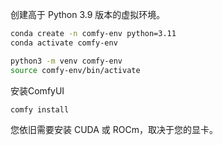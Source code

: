 创建高于 Python 3.9 版本的虚拟环境。
<CodeGroup>

```bash conda
conda create -n comfy-env python=3.11
conda activate comfy-env
```

```bash venv
python3 -m venv comfy-env
source comfy-env/bin/activate
```

</CodeGroup>

安装ComfyUI
```bash
comfy install
```

<Warning>您依旧需要安装 CUDA 或 ROCm，取决于您的显卡。</Warning>